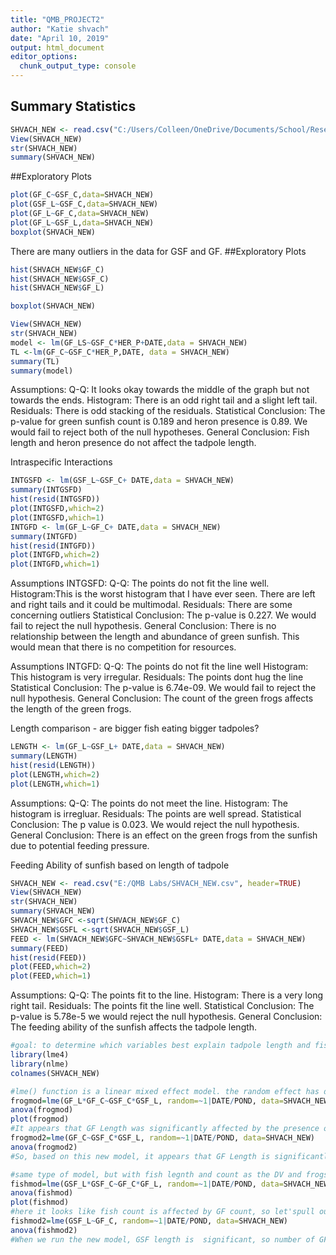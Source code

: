 ```yaml
---
title: "QMB_PROJECT2"
author: "Katie shvach"
date: "April 10, 2019"
output: html_document
editor_options: 
  chunk_output_type: console
---
```




## Summary Statistics

```r
SHVACH_NEW <- read.csv("C:/Users/Colleen/OneDrive/Documents/School/Research/Labmate Revisions/Katie Shvach/SHVACH_NEW.csv", header=TRUE)
View(SHVACH_NEW)
str(SHVACH_NEW)
summary(SHVACH_NEW)
```

##Exploratory Plots
```r
plot(GF_C~GSF_C,data=SHVACH_NEW)
plot(GSF_L~GSF_C,data=SHVACH_NEW)
plot(GF_L~GF_C,data=SHVACH_NEW)
plot(GF_L~GSF_L,data=SHVACH_NEW)
boxplot(SHVACH_NEW)

```
There are many outliers in the data for GSF and GF.
##Exploratory Plots
```r
hist(SHVACH_NEW$GF_C)
hist(SHVACH_NEW$GSF_C)
hist(SHVACH_NEW$GF_L)
```

```r
boxplot(SHVACH_NEW)
```


```r
View(SHVACH_NEW)
str(SHVACH_NEW)
model <- lm(GF_LS~GSF_C*HER_P+DATE,data = SHVACH_NEW)
TL <-lm(GF_C~GSF_C*HER_P,DATE, data = SHVACH_NEW)
summary(TL)
summary(model)

```
Assumptions:
Q-Q: It looks okay towards the middle of the graph but not towards the ends. 
Histogram: There is an odd right tail and a slight left tail. 
Residuals: There is odd stacking of the residuals. 
Statistical Conclusion: The p-value for green sunfish count is 0.189 and heron presence is 0.89.  We would fail to reject both of the null hypotheses.
General Conclusion: Fish length and heron presence do not affect the tadpole length.


Intraspecific Interactions
```r
INTGSFD <- lm(GSF_L~GSF_C+ DATE,data = SHVACH_NEW)
summary(INTGSFD)
hist(resid(INTGSFD))
plot(INTGSFD,which=2)
plot(INTGSFD,which=1)
INTGFD <- lm(GF_L~GF_C+ DATE,data = SHVACH_NEW)
summary(INTGFD)
hist(resid(INTGFD))
plot(INTGFD,which=2)
plot(INTGFD,which=1)
```
Assumptions INTGSFD:
Q-Q: The points do not fit the line well. 
Histogram:This is the worst histogram that I have ever seen.  There are left and right tails and it could be multimodal. 
Residuals: There are some concerning outliers 
Statistical Conclusion: The p-value is 0.227. We would fail to reject the null hypothesis. 
General Conclusion: There is no relationship between the length and abundance of green sunfish.  This would mean that there is no competition for resources.


Assumptions INTGFD:
Q-Q: The points do not fit the line well 
Histogram:  This histogram is very irregular.
Residuals: The points dont hug the line
Statistical Conclusion: The p-value is 6.74e-09. We would fail to reject the null hypothesis. 
General Conclusion: The count of the green frogs affects the length of the green frogs.  

Length comparison - are bigger fish eating bigger tadpoles?
```r
LENGTH <- lm(GF_L~GSF_L+ DATE,data = SHVACH_NEW)
summary(LENGTH)
hist(resid(LENGTH))
plot(LENGTH,which=2)
plot(LENGTH,which=1)
```
Assumptions:
Q-Q: The points do not meet the line.
Histogram:  The histogram is irregluar. 
Residuals: The points are well spread. 
Statistical Conclusion: The p value is 0.023. We would reject the null hypothesis. 
General Conclusion: There is an effect on the green frogs from the sunfish due to potential feeding pressure. 

Feeding Ability of sunfish based on length of tadpole
```r
SHVACH_NEW <- read.csv("E:/QMB Labs/SHVACH_NEW.csv", header=TRUE)
View(SHVACH_NEW)
str(SHVACH_NEW)
summary(SHVACH_NEW)
SHVACH_NEW$GFC <-sqrt(SHVACH_NEW$GF_C)
SHVACH_NEW$GSFL <-sqrt(SHVACH_NEW$GSF_L)
FEED <- lm(SHVACH_NEW$GFC~SHVACH_NEW$GSFL+ DATE,data = SHVACH_NEW)
summary(FEED)
hist(resid(FEED))
plot(FEED,which=2)
plot(FEED,which=1)
```
Assumptions:
Q-Q: The points fit to the line.
Histogram:  There is a very long right tail.
Residuals: The points fit the line well. 
Statistical Conclusion: The p-value is 5.78e-5 we would reject the null hypothesis. 
General Conclusion: The feeding ability of the sunfish affects the tadpole length.



```r
#goal: to determine which variables best explain tadpole length and fish length
library(lme4)
library(nlme)
colnames(SHVACH_NEW)

#lme() function is a linear mixed effect model. the random effect has date nested within pond because you're sampling the same ponds on different days
frogmod=lme(GF_L*GF_C~GSF_C*GSF_L, random=~1|DATE/POND, data=SHVACH_NEW)
anova(frogmod)
plot(frogmod)
#It appears that GF Length was significantly affected by the presence of GSF so let's remove count.Count was marginally significant, but you should be wary of "marginally" significant results with this statistical test, so let's shoot for the more conservative direction.
frogmod2=lme(GF_C~GSF_C*GSF_L, random=~1|DATE/POND, data=SHVACH_NEW)
anova(frogmod2)
#So, based on this new model, it appears that GF Length is significantly affected b GSF length, again, marginally by the GSF count. THere is no interaction effect of Length by count (so more larger fish didn't have any more effect than fewer larger fish.)

#same type of model, but with fish legnth and count as the DV and frogs as the IV.
fishmod=lme(GSF_L*GSF_C~GF_C*GF_L, random=~1|DATE/POND, data=SHVACH_NEW)
anova(fishmod)
plot(fishmod)
#here it looks like fish count is affected by GF count, so let'spull out GF count.
fishmod2=lme(GSF_L~GF_C, random=~1|DATE/POND, data=SHVACH_NEW)
anova(fishmod2)
#When we run the new model, GSF length is  significant, so number of GF signficantly impacts the length of GSF.

```



